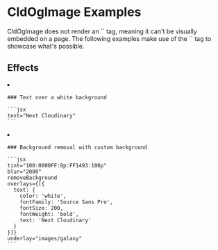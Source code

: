 


<Head>
  <title>CldOgImage Examples - Next Cloudinary</title>
  <meta name="og:title" content="CldOgImage Examples - Next Cloudinary" />
  <meta name="og:url" content={`https://next-cloudinary.spacejelly.dev/components/cldogimage/examples`} />
</Head>

<OgImage
  title="CldOgImage Examples"
  twitterTitle="CldOgImage Examples"
/>

# CldOgImage Examples

<Callout emoji={false}>
  CldOgImage does not render an `<img>` tag, meaning it can't be visually embedded on a page. The following examples make use of the `<CldImage>` tag to showcase what's possible.
</Callout>

## Effects

<ImageGrid columns={1}>
  <li>
    <CldImage
      width={OG_IMAGE_WIDTH}
      height={OG_IMAGE_HEIGHT}
      crop="fill"
      gravity="auto"
      src={`${process.env.IMAGES_DIRECTORY}/white`}
      sizes="100vw"
      text="Next Cloudinary"
      alt="Next Cloudinary"
    />

    ### Text over a white background

    ```jsx
    text="Next Cloudinary"
    ```
  </li>
  <li>
    <CldImage
      width={OG_IMAGE_WIDTH}
      height={OG_IMAGE_HEIGHT}
      crop="fill"
      gravity="auto"
      src={`${process.env.IMAGES_DIRECTORY}/turtle`}
      tint="100:0000FF:0p:FF1493:100p"
      blur="2000"
      removeBackground
      overlays={[{
        text: {
          color: 'white',
          fontFamily: 'Source Sans Pro',
          fontSize: 200,
          fontWeight: 'bold',
          text: 'Next Cloudinary'
        }
      }]}
      underlay="images/galaxy"
      alt="Next Cloudinary on a Galaxy"
    />

    ### Background removal with custom background

    ```jsx
    tint="100:0000FF:0p:FF1493:100p"
    blur="2000"
    removeBackground
    overlays={[{
      text: {
        color: 'white',
        fontFamily: 'Source Sans Pro',
        fontSize: 200,
        fontWeight: 'bold',
        text: 'Next Cloudinary'
      }
    }]}
    underlay="images/galaxy"
    ```
  </li>
</ImageGrid>




